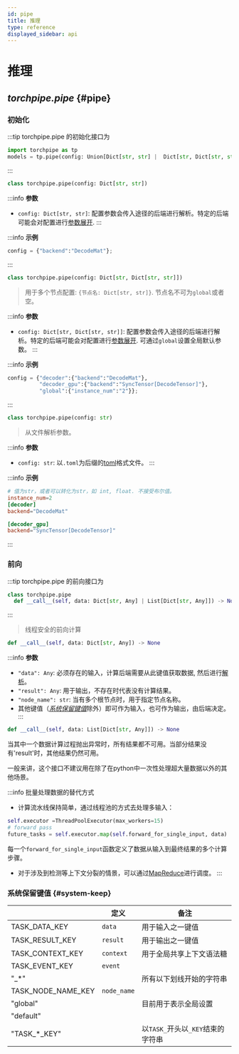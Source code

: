 ```yaml
---
id: pipe
title: 推理
type: reference
displayed_sidebar: api
---
```




# 推理

## *torchpipe.pipe* {#pipe}

### 初始化
:::tip torchpipe.pipe 的初始化接口为
```python
import torchpipe as tp
models = tp.pipe(config: Union[Dict[str, str] |  Dict[str, Dict[str, str]] | str])
```
:::


<Tabs groupId="pipe_init"  className="pipe_init-tabs">
<TabItem value="str" label="从字典">


```python
class torchpipe.pipe(config: Dict[str, str])
```
:::info **参数**
- `config: Dict[str, str]`: 配置参数会传入途径的后端进行解析。特定的后端可能会对配置进行[参数展开](../backend-reference/basic#backend-spread).
:::

:::info **示例**

```python
config = {"backend":"DecodeMat"};
```
:::

</TabItem>
<TabItem value="double_str" label="从双层字典">

```python
class torchpipe.pipe(config: Dict[str, Dict[str, str]])
```
> 用于多个节点配置: `{节点名: Dict[str, str]}`. 节点名不可为`global`或者空。

:::info **参数**
- `config: Dict[str, Dict[str, str]]`: 配置参数会传入途径的后端进行解析。特定的后端可能会对配置进行[参数展开](../backend-reference/basic#backend-spread). 可通过`global`设置全局默认参数。
:::

:::info **示例**

```python
config = {"decoder":{"backend":"DecodeMat"},
          "decoder_gpu":{"backend":"SyncTensor[DecodeTensor]"},
          "global":{"instance_num":"2"}};
```
:::

</TabItem>

<TabItem value="from_toml" label="从toml文件">

```python
class torchpipe.pipe(config: str)
```

> 从文件解析参数。


:::info **参数**
- `config: str`: 以`.toml`为后缀的[toml](https://toml.io/en/)格式文件。
:::

:::info **示例**

```toml
# 值为str，或者可以转化为str，如 int, float. 不接受布尔值。
instance_num=2
[decoder]
backend="DecodeMat"

[decoder_gpu]
backend="SyncTensor[DecodeTensor]"
```
:::

</TabItem>

</Tabs>

### 前向

:::tip torchpipe.pipe 的前向接口为
```python
class torchpipe.pipe
  def __call__(self, data: Dict[str, Any] | List[Dict[str, Any]]) -> None
```
:::


> 线程安全的前向计算



<Tabs groupId="pipe_call"  className="pipe_call-tabs">
<TabItem value="dict" label="单个数据">


```python
def __call__(self, data: Dict[str, Any]) -> None
```


:::info **参数**
- `"data": Any`: 必须存在的输入，计算后端需要从此键值获取数据, 然后进行[解析](../Intra-node/extensible_backend#py2any)。
- `"result": Any`: 用于输出，不存在时代表没有计算结果。
- `"node_name": str`: 当有多个根节点时，用于指定节点名称。
- 其他键值（[*系统保留键值*](#system-keep)除外）即可作为输入，也可作为输出，由后端决定。
:::

</TabItem>
<TabItem value="list" label="多个数据">

```python
def __call__(self, data: List[Dict[str, Any]]) -> None
```

当其中一个数据计算过程抛出异常时，所有结果都不可用。当部分结果没有'result'时，其他结果仍然可用。

一般来讲，这个接口不建议用在除了在python中一次性处理超大量数据以外的其他场景。

:::info 批量处理数据的替代方式

  - 计算流水线保持简单，通过线程池的方式去处理多输入：
  ```python
  self.executor =ThreadPoolExecutor(max_workers=15) 
  # forward pass
  future_tasks = self.executor.map(self.forward_for_single_input, data)
  ```
  每一个`forward_for_single_input`函数定义了数据从输入到最终结果的多个计算步骤。
  - 对于涉及到检测等上下文分裂的情景，可以通过[MapReduce](../Inter-node/graphtraversal.mdx#mapreduce)进行调度。
:::

</TabItem>
</Tabs>

### 系统保留键值 {#system-keep}

||定义|备注|
|---|---|---|
|TASK_DATA_KEY|`data`|用于输入之一键值|
|TASK_RESULT_KEY|`result`|用于输出之一键值|
|TASK_CONTEXT_KEY|`context`|用于全局共享上下文语法糖|
|TASK_EVENT_KEY|`event`||
|"_*"||所有以下划线开始的字符串|
|TASK_NODE_NAME_KEY|`node_name`||
|"global"||目前用于表示全局设置|
|"default"|||
|"TASK_*_KEY"||以`TASK_`开头以`_KEY`结束的字符串|